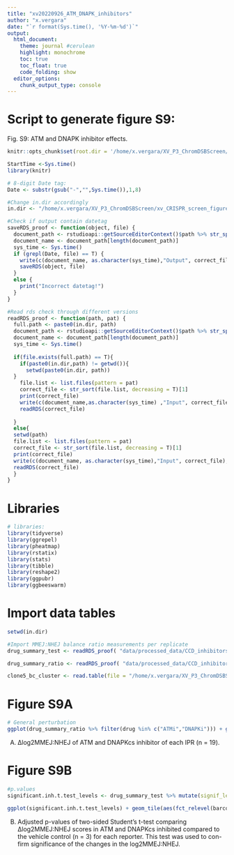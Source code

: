 ```yaml
---
title: "xv20220926_ATM_DNAPK_inhibitors"
author: "x.vergara"
date: "`r format(Sys.time(), '%Y-%m-%d')`"
output:
  html_document:
    theme: journal #cerulean
    highlight: monochrome
    toc: true
    toc_float: true
    code_folding: show
  editor_options:
    chunk_output_type: console
---
```

# Script to generate figure S9: 

Fig. S9: ATM and DNAPK inhibitor effects. 
```r
knitr::opts_chunk$set(root.dir = '/home/x.vergara/XV_P3_ChromDSBScreen/xv_CRISPR_screen_figures/rmarkdown/xv20210920_paper_scripts/short_version/knit_html/')

StartTime <-Sys.time()
library(knitr)

# 8-digit Date tag:
Date <- substr(gsub("-","",Sys.time()),1,8)

#Change in.dir accordingly
in.dir <- "/home/x.vergara/XV_P3_ChromDSBScreen/xv_CRISPR_screen_figures/"

#Check if output contain datetag
saveRDS_proof <- function(object, file) {
  document_path <- rstudioapi::getSourceEditorContext()$path %>% str_split(pattern = "/") %>% unlist()
  document_name <- document_path[length(document_path)]
  sys_time <- Sys.time()
  if (grepl(Date, file) == T) {
    write(c(document_name, as.character(sys_time),"Output", correct_file), file = paste0(in.dir,"log"), ncolumns = 4, sep = "\t", append = T)
    saveRDS(object, file)
  }
  else {
    print("Incorrect datetag!")
  }
}

#Read rds check through different versions
readRDS_proof <- function(path, pat) {
  full.path <- paste0(in.dir, path)
  document_path <- rstudioapi::getSourceEditorContext()$path %>% str_split(pattern = "/") %>% unlist()
  document_name <- document_path[length(document_path)]
  sys_time <- Sys.time()
  
  if(file.exists(full.path) == T){
    if(paste0(in.dir,path) != getwd()){
      setwd(paste0(in.dir, path))
  }
    file.list <- list.files(pattern = pat)
    correct_file <- str_sort(file.list, decreasing = T)[1]
    print(correct_file)
    write(c(document_name,as.character(sys_time) ,"Input", correct_file), file = paste0(in.dir,"log"), ncolumns = 4, sep = "\t", append = T)
    readRDS(correct_file)
    
  }
  else{
  setwd(path)
  file.list <- list.files(pattern = pat)
  correct_file <- str_sort(file.list, decreasing = T)[1]
  print(correct_file)
  write(c(document_name, as.character(sys_time),"Input", correct_file),file = paste0(in.dir,"log"), ncolumns = 4, sep = "\t", append = T)
  readRDS(correct_file)
  }
}
```

# Libraries
```r
# libraries:
library(tidyverse)
library(ggrepel)
library(pheatmap)
library(rstatix)
library(stats)
library(tibble)
library(reshape2)
library(ggpubr)
library(ggbeeswarm)
```

# Import data tables
```r
setwd(in.dir)

#Import MMEJ:NHEJ balance ratio measurements per replicate
drug_summary_test <- readRDS_proof( "data/processed_data/CCD_inhibitors/","drug_t_test")

drug_summary_ratio <- readRDS_proof( "data/processed_data/CCD_inhibitors/","drug_log2_MMEJ")

clone5_bc_cluster <- read.table(file = "/home/x.vergara/XV_P3_ChromDSBScreen/xv_CRISPR_screen_figures/data/processed_data/figures/xv20220927_barcode_clustering.txt")

```

# Figure S9A
```r
# General perturbation
ggplot(drug_summary_ratio %>% filter(drug %in% c("ATMi","DNAPKi"))) + geom_quasirandom(aes(drug, mean.log2foldchange)) + geom_hline(aes(yintercept = 0), linetype = 2) + theme_bw()
```

(A) ∆log2MMEJ:NHEJ of ATM and DNAPKcs inhibitor of each IPR (n = 19).

# Figure S9B
```r
#p.values
significant.inh.t.test_levels <- drug_summary_test %>% mutate(signif_level = case_when(p.adj > 0.05 ~ "ns", p.adj > 0.01 & p.adj <= 0.05 ~ "*", p.adj > 0.001 & p.adj <= 0.01 ~ "**", p.adj > 0.0001 & p.adj <= 0.001 ~ "***", T ~ "****"))

ggplot(significant.inh.t.test_levels) + geom_tile(aes(fct_relevel(barcode, clone5_bc_cluster$x), drug, fill = -log10(p.adj))) + coord_fixed(ratio = 1) +  scale_fill_gradient2(limits = c(0,6), breaks = c(0,2,4,6)) + geom_text(aes(fct_relevel(barcode, clone5_bc_cluster$x), drug, label = signif_level)) + theme_bw() + theme(axis.title.x  = element_blank(), legend.position = "top",axis.text.x = element_blank())
```

(B) Adjusted p-values of two-sided Student’s t-test comparing ∆log2MMEJ:NHEJ scores in ATM and DNAPKcs inhibited compared to the vehicle control (n = 3) for each reporter. This test was used to con-firm significance of the changes in the log2MMEJ:NHEJ.
